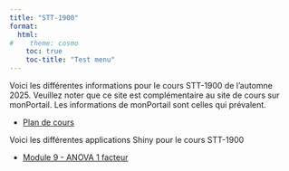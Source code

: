 ```yaml
---
title: "STT-1900"
format:
  html:
#    theme: cosmo
    toc: true
    toc-title: "Test menu"
---
```


Voici les différentes informations pour le cours STT-1900 de l'automne 2025. Veuillez noter que ce site est complémentaire au site de cours sur monPortail. Les informations de monPortail sont celles qui prévalent.

-   [Plan de cours](../cours/STT-1900/plan_STT-1900.pdf){target="_blank"} <!-- target blank ouvre un nouvel onglet -->

Voici les différentes applications Shiny pour le cours STT-1900

-   [Module 9 - ANOVA 1 facteur](/apps/ANOVA.qmd)
